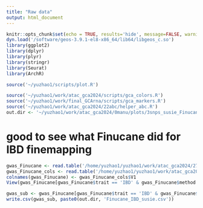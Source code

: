 ```yaml
---
title: "Raw data"
output: html_document
---
```


```r
knitr::opts_chunk$set(echo = TRUE, results='hide', message=FALSE, warning=FALSE, fig.height = 7, fig.width = 7)
dyn.load('/software/geos-3.9.1-el8-x86_64/lib64/libgeos_c.so')
library(ggplot2)
library(dplyr)
library(plyr)
library(stringr)
library(Seurat)
library(ArchR)

source('~/yuzhao1/scripts/plot.R')
```

```r
source('~/yuzhao1/work/atac_gca2024/scripts/gca_colors.R')
source('~/yuzhao1/work/final_GCArna/scripts/gca_markers.R')
source('~/yuzhao1/work/atac_gca2024/22abc/helper_abc.R')
out.dir <- '~/yuzhao1/work/atac_gca2024/0manu/plots/3snps_susie_Finucane/'
```

# good to see what Finucane did for IBD finemapping
```r
gwas_Finucane <- read.table('/home/yuzhao1/yuzhao1/work/atac_gca2024/27ukbb_94traits_release1.1/UKBB_94traits_release1.bed', header = F, sep = '\t')
gwas_Finucane_cols <- read.table('/home/yuzhao1/yuzhao1/work/atac_gca2024/27ukbb_94traits_release1.1/UKBB_94traits_release1.cols', header = F, sep = '\t')
colnames(gwas_Finucane) <- gwas_Finucane_cols$V1
View(gwas_Finucane[gwas_Finucane$trait == 'IBD' & gwas_Finucane$method == 'SUSIE',])
```

```r
gwas_sub <- gwas_Finucane[gwas_Finucane$trait == 'IBD' & gwas_Finucane$method == 'SUSIE',]
write.csv(gwas_sub, paste0(out.dir, 'Finucane_IBD_susie.csv'))
```

